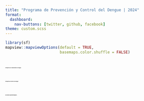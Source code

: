 ```yaml
---
title: "Programa de Prevención y Control del Dengue | 2024"
format: 
  dashboard:
    nav-buttons: [twitter, github, facebook]
theme: custom.scss
---
```


```r
library(sf)
mapview::mapviewOptions(default = TRUE,
                        basemaps.color.shuffle = FALSE)
```

# [**Hotspots de la Transmisión de Dengue**]{style="font-size:2pt"}

::: panel-tabset

:::


# [**Hotspots del Vector del Dengue**]{style="font-size:2pt"}

::: panel-tabset

:::

# [**Escenarios Epidemiológicos**]{style="font-size:2pt"}

::: panel-tabset

:::

